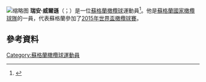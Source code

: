 [[File:2017.06.17.17.13.01-Rob_Flockhart_(34530515634)_(Ryan_Wilson_cropped).jpg|缩略图]]
'''瑞安·威爾遜'''（{{lang-en|Ryan Wilson}}；{{bd|1989年5月18日}}）是一位[[蘇格蘭|蘇格蘭]][[橄欖球|橄欖球]]運動員<ref name="Ryan Wilson Glasgow Warriors profile">{{cite web | url=http://www.glasgowwarriors.org/glasgow-warriors/player/ryan-wilson | title=Ryan Wilson Glasgow Warriors profile | accessdate=26 Oct 2012 | archive-date=2019-04-02 | archive-url=https://web.archive.org/web/20190402015350/http://www.glasgowwarriors.org/glasgow-warriors/player/ryan-wilson | dead-url=no }}</ref>。他是[[蘇格蘭國家橄欖球隊|蘇格蘭國家橄欖球隊]]的一員，代表蘇格蘭參加了[[2015年世界盃橄欖球賽|2015年世界盃橄欖球賽]]。
==參考資料==
{{Reflist}}
[[Category:蘇格蘭橄欖球運動員|Category:蘇格蘭橄欖球運動員]]